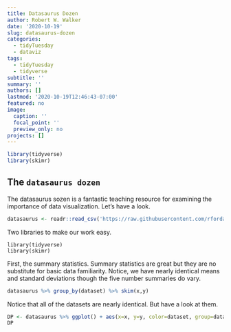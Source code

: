 ---
title: Datasaurus Dozen
author: Robert W. Walker
date: '2020-10-19'
slug: datasaurus-dozen
categories:
  - tidyTuesday
  - dataviz
tags:
  - tidyTuesday
  - tidyverse
subtitle: ''
summary: ''
authors: []
lastmod: '2020-10-19T12:46:43-07:00'
featured: no
image:
  caption: ''
  focal_point: ''
  preview_only: no
projects: []
---

```{r setup, include=FALSE}
library(tidyverse)
library(skimr)
```

## The `datasaurus dozen`


The datasaurus sozen is a fantastic teaching resource for examining the importance of data visualization.  Let's have a look.

```{r}
datasaurus <- readr::read_csv('https://raw.githubusercontent.com/rfordatascience/tidytuesday/master/data/2020/2020-10-13/datasaurus.csv')
```

Two libraries to make our work easy.

```
library(tidyverse)
library(skimr)
```

First, the summary statistics.  Summary statistics are great but they are no substitute for basic data familiarity.  Notice, we have nearly identical means and standard deviations though the five number summaries do vary.

```{r}
datasaurus %>% group_by(dataset) %>% skim(x,y)
```

Notice that all of the datasets are nearly identical.  But have a look at them.

```{r}
DP <- datasaurus %>% ggplot() + aes(x=x, y=y, color=dataset, group=dataset) + geom_point() + facet_wrap(vars(dataset))
DP
```
